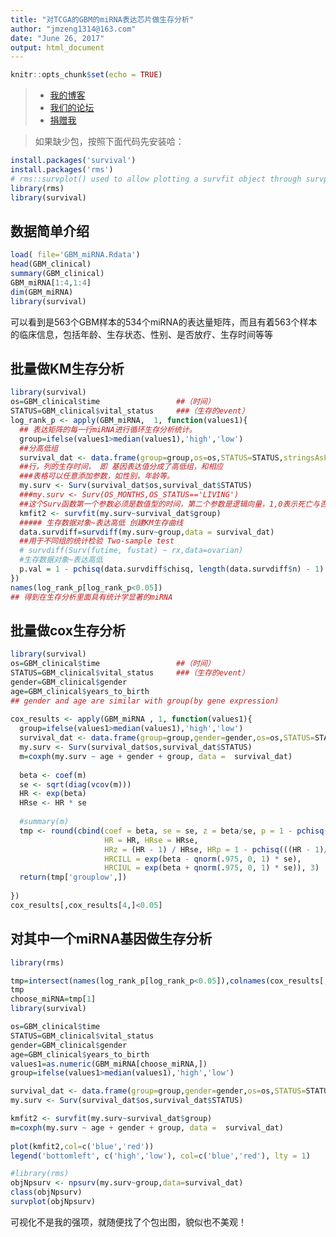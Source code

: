 ---
title: "对TCGA的GBM的miRNA表达芯片做生存分析"
author: "jmzeng1314@163.com"
date: "June 26, 2017"
output: html_document
---

```{r setup, include=FALSE}
knitr::opts_chunk$set(echo = TRUE)
```

> * [我的博客](http://www.bio-info-trainee.com/)
 * [我们的论坛](http://www.biotrainee.com/forum.php)
 * [捐赠我](http://www.bio-info-trainee.com/donate)

> 如果缺少包，按照下面代码先安装哈：

```{r,eval=F} 
install.packages('survival')
install.packages('rms')
# rms::survplot() used to allow plotting a survfit object through survplot.survfit() function.
library(rms)
library(survival)
```


## 数据简单介绍

```{r}
load( file='GBM_miRNA.Rdata')
head(GBM_clinical) 
summary(GBM_clinical)
GBM_miRNA[1:4,1:4]
dim(GBM_miRNA)
library(survival)
```

可以看到是563个GBM样本的534个miRNA的表达量矩阵，而且有着563个样本的临床信息，包括年龄、生存状态、性别、是否放疗、生存时间等等

## 批量做KM生存分析

```{r} 
library(survival)
os=GBM_clinical$time                 ##（时间）
STATUS=GBM_clinical$vital_status     ###（生存的event）
log_rank_p <- apply(GBM_miRNA,  1, function(values1){  
  ## 表达矩阵的每一行miRNA进行循环生存分析统计。
  group=ifelse(values1>median(values1),'high','low')  
  ##分高低组
  survival_dat <- data.frame(group=group,os=os,STATUS=STATUS,stringsAsFactors = F)  
  ##行，列的生存时间， 即 基因表达值分成了高低组，和相应
  ###表格可以任意添加参数，如性别，年龄等。
  my.surv <- Surv(survival_dat$os,survival_dat$STATUS)  
  ###my.surv <- Surv(OS_MONTHS,OS_STATUS=='LIVING') 
  ##这个Surv函数第一个参数必须是数值型的时间，第二个参数是逻辑向量，1,0表示死亡与否
  kmfit2 <- survfit(my.surv~survival_dat$group)  
  ##### 生存数据对象~表达高低 创建KM生存曲线 
  data.survdiff=survdiff(my.surv~group,data = survival_dat) 
  ##用于不同组的统计检验 Two-sample test  
  # survdiff(Surv(futime, fustat) ~ rx,data=ovarian)
  #生存数据对象~表达高低
  p.val = 1 - pchisq(data.survdiff$chisq, length(data.survdiff$n) - 1)
})
names(log_rank_p[log_rank_p<0.05])
## 得到在生存分析里面具有统计学显著的miRNA
```

## 批量做cox生存分析

```{r}
library(survival)
os=GBM_clinical$time                 ##（时间）
STATUS=GBM_clinical$vital_status     ###（生存的event）
gender=GBM_clinical$gender  
age=GBM_clinical$years_to_birth 
## gender and age are similar with group(by gene expression)
 
cox_results <- apply(GBM_miRNA , 1, function(values1){
  group=ifelse(values1>median(values1),'high','low')
  survival_dat <- data.frame(group=group,gender=gender,os=os,STATUS=STATUS,age=age,stringsAsFactors = F)
  my.surv <- Surv(survival_dat$os,survival_dat$STATUS)  
  m=coxph(my.surv ~ age + gender + group, data =  survival_dat)
   
  beta <- coef(m)
  se <- sqrt(diag(vcov(m)))
  HR <- exp(beta)
  HRse <- HR * se
   
  #summary(m)
  tmp <- round(cbind(coef = beta, se = se, z = beta/se, p = 1 - pchisq((beta/se)^2, 1),
                     HR = HR, HRse = HRse,
                     HRz = (HR - 1) / HRse, HRp = 1 - pchisq(((HR - 1)/HRse)^2, 1),
                     HRCILL = exp(beta - qnorm(.975, 0, 1) * se),
                     HRCIUL = exp(beta + qnorm(.975, 0, 1) * se)), 3)
  return(tmp['grouplow',])
   
})
cox_results[,cox_results[4,]<0.05]
```

## 对其中一个miRNA基因做生存分析
```{r,warning=FALSE,message=FALSE}
library(rms)
```

```{r,warning=F}
tmp=intersect(names(log_rank_p[log_rank_p<0.05]),colnames(cox_results[,cox_results[4,]<0.05]))
tmp
choose_miRNA=tmp[1]
library(survival)

os=GBM_clinical$time                 
STATUS=GBM_clinical$vital_status      
gender=GBM_clinical$gender  
age=GBM_clinical$years_to_birth 
values1=as.numeric(GBM_miRNA[choose_miRNA,])
group=ifelse(values1>median(values1),'high','low')

survival_dat <- data.frame(group=group,gender=gender,os=os,STATUS=STATUS,age=age,stringsAsFactors = F)
my.surv <- Surv(survival_dat$os,survival_dat$STATUS)  

kmfit2 <- survfit(my.surv~survival_dat$group)  
m=coxph(my.surv ~ age + gender + group, data =  survival_dat)
   
plot(kmfit2,col=c('blue','red'))
legend('bottomleft', c('high','low'), col=c('blue','red'), lty = 1)

#library(rms)
objNpsurv <- npsurv(my.surv~group,data=survival_dat)
class(objNpsurv)
survplot(objNpsurv)

```

可视化不是我的强项，就随便找了个包出图，貌似也不美观！






